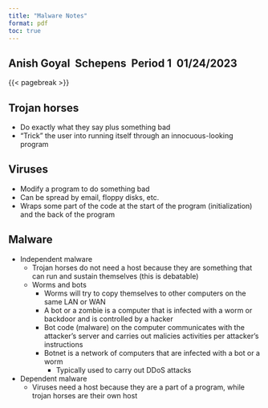 ```yaml
---
title: "Malware Notes"
format: pdf
toc: true
---
```

## Anish Goyal \ Schepens \ Period 1 \ 01/24/2023{.unnumbered .unlisted} 

{{< pagebreak >}}

## Trojan horses
- Do exactly what they say plus something bad
- "Trick" the user into running itself through an innocuous-looking program

## Viruses
- Modify a program to do something bad
- Can be spread by email, floppy disks, etc.
- Wraps some part of the code at the start of the program (initialization) and the back of the program

## Malware
- Independent malware
    - Trojan horses do not need a host because they are something that can run and sustain themselves (this is debatable)
    - Worms and bots
        - Worms will try to copy themselves to other computers on the same LAN or WAN
        - A bot or a zombie is a computer that is infected with a worm or backdoor and is controlled by a hacker
        - Bot code (malware) on the computer communicates with the attacker's server and carries out malicies activities per attacker's instructions
        - Botnet is a network of computers that are infected with a bot or a worm
            - Typically used to carry out DDoS attacks
- Dependent malware
    - Viruses need a host because they are a part of a program, while trojan horses are their own host
